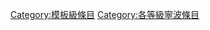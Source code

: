 {{Emptycat}}
{{Articles by Quality|topic=寧波|project=寧波|format=toc}}

[[Category:模板級條目|Category:模板級條目]]
[[Category:各等級寧波條目‎|Category:各等級寧波條目‎]]